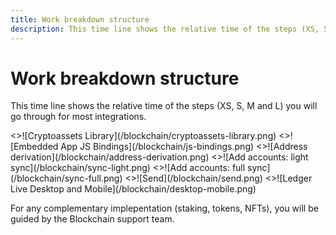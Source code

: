 ```yaml
---
title: Work breakdown structure
description: This time line shows the relative time of the steps (XS, S, M and L) you will go through for most integrations.
---
```



# Work breakdown structure

This time line shows the relative time of the steps (XS, S, M and L) you will go through for most integrations.

 <Cards> 
   <Card 
     image 
     arrow 
     title="Cryptoassets Library" 
     href="./coding/cryptoassets-library"> 
     <>![Cryptoassets Library](/blockchain/cryptoassets-library.png)</> 
   </Card> 
   <Card 
     image 
     arrow 
     title="Embedded App JS Bindings" 
     href="./coding/js-bindings"> 
     <>![Embedded App JS Bindings](/blockchain/js-bindings.png)</> 
   </Card> 
   <Card 
     image 
     arrow 
     title="Address derivation" 
     href="./coding/address-derivation"> 
     <>![Address derivation](/blockchain/address-derivation.png)</> 
   </Card> 
   <Card 
     image 
     arrow 
     title="Add accounts: light sync" 
     href="./coding/light-sync"> 
     <>![Add accounts: light sync](/blockchain/sync-light.png)</> 
   </Card>
   <Card 
     image 
     arrow 
     title="Add accounts: full sync" 
     href="./coding/sync"> 
     <>![Add accounts: full sync](/blockchain/sync-full.png)</> 
   </Card>
   <Card 
     image 
     arrow 
     title="Send" 
     href="./coding/send"> 
     <>![Send](/blockchain/send.png)</> 
   </Card>
   <Card 
     image 
     arrow 
     title="Ledger Live Desktop and Mobile" 
     href="./coding/desktop-mobile"> 
     <>![Ledger Live Desktop and Mobile](/blockchain/desktop-mobile.png)</> 
   </Card>
 </Cards> 


For any complementary implepentation (staking, tokens, NFTs), you will be guided by the Blockchain support team. 

